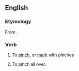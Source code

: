 ==English==

===Etymology===
From {{prefix|be|pinch|lang=en}}.

===Verb===
{{en-verb|es}}

# {{lb|en|transitive|archaic}} To [[pinch]], or [[mark]] with pinches
#: {{rfquotek|Chapman}}
# {{lb|en|transitive|dialectal}} To pinch all over.